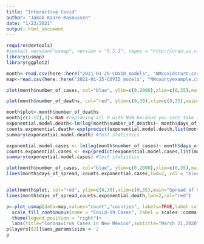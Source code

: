 ```yaml
---
title: "Interactive Covid"
author: "Jakob Kaare-Rasmussen"
date: "1/23/2021"
output: html_document
---
```

```r
require(devtools)
#install_version("usmap", version = "0.5.1", repos = "http://cran.us.r-project.org")
library(usmap)
library(ggplot2)
```

```r
month<-read.csv(here::here("2021-01-25-COVID_models", "NMcovidstart.csv"))
map<-read.csv(here::here("2021-01-25-COVID_models", "NMcountyexample.csv"))
```

```r
plot(month$number_of_cases, col="blue", ylim=c(0,2000),xlim=c(0,35),main="Spread of Coronavirus in New Mexico",xlab="Days of Spread",ylab="Total Number of Cases",pch=1)

plot(month$number_of_deaths, col="red", ylim=c(0,30),xlim=c(0,35),main="Spread of Coronavirus in New Mexico",xlab="Days of Spread",ylab="Total Number of Deaths",pch=1)
```


```r
month$plot<-month$number_of_deaths
month[c(1:12),3]<-NaN #replacing all 0 with NaN becasue you cant take a log of 0
exponential.model.death<-lm(log(month$number_of_deaths)~ month$days_of_spread) #linier model for death
counts.exponential.death<-exp(predict(exponential.model.death,list(month$days_of_spread))) # creating list of numbers that the model would predict
summary(exponential.model.death) #test statistics

exponential.model.cases <- lm(log(month$number_of_cases)~ month$days_of_spread)  #linier model for death
counts.exponential.cases <- exp(predict(exponential.model.cases,list(month$days_of_spread)))# creating list of numbers that the model would predict
summary(exponential.model.cases) #test statistics
```
```r
plot(month$number_of_cases, col="blue", ylim=c(0,2000),xlim=c(0,35),main="Spread of Coronavirus in New Mexico",xlab="Days of Spread",ylab="Total Number of Cases",pch=1)
lines(month$days_of_spread, counts.exponential.cases,lwd=2, col = "blue")


plot(month$plot, col="red", ylim=c(0,30),xlim=c(0,35),main="Spread of Coronavirus in New Mexico",xlab="Days of Spread",ylab="Total Number of Deaths",pch=1)
lines(month$days_of_spread,counts.exponential.death,lwd=2,col="red")
```
```r
p<-plot_usmap(data=map,values="count","counties", labels=TRUE,label_color="red",cex=.1,include=("NM"))+
  scale_fill_continuous(name = "Covid-19 Cases", label = scales::comma) + 
  theme(legend.position = "right")+
  labs(title="Coronavirus Cases in New Mexico",subtitle="March 21,2020")
p$layers[[2]]$aes_params$size <- 2
p
```

